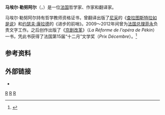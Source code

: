 '''马埃尔·勒努阿尔'''（{{lang-fr|Maël Renouard}}，{{bd|1979年|||}}）是一位[[法国|法国]]哲学家、作家和翻译家。

马埃尔·勒努阿尔持有哲学教师资格证书，曾翻译出版了[[尼采|尼采]]的《[[查拉图斯特拉如是说|查拉图斯特拉如是说]]》和[[约瑟夫·康拉德|约瑟夫·康拉德]]的《进步的前哨》。2009～2012年间曾为[[法国总理|法国总理]][[菲永|菲永]]负责文字工作。之后创作出版了《[[京剧改革|京剧改革]]》（''La Réforme de l'opéra de Pékin''）一书，凭此书获得了法国第15届“十二月”文学奖（''Prix Décembre''）。<ref>{{cite web | language = zh-cn | publisher = 法国文化网 | title = 《京剧改革》获法国“十二月”文学奖 | url = http://www.faguowenhua.com/arts-et-culture/litterature-17/%E3%80%8A%E4%BA%AC%E5%89%A7%E6%94%B9%E9%9D%A9%E3%80%8B%E8%8E%B7%E6%B3%95%E5%9B%BD-%E5%8D%81%E4%BA%8C%E6%9C%88-%E6%96%87%E5%AD%A6%E5%A5%96.html?lang=zh | date =  | accessdate = 2014-01-13 | archive-date = 2015-09-24 | archive-url = https://web.archive.org/web/20150924005949/http://www.faguowenhua.com/arts-et-culture/litterature-17/%E3%80%8A%E4%BA%AC%E5%89%A7%E6%94%B9%E9%9D%A9%E3%80%8B%E8%8E%B7%E6%B3%95%E5%9B%BD-%E5%8D%81%E4%BA%8C%E6%9C%88-%E6%96%87%E5%AD%A6%E5%A5%96.html?lang=zh | dead-url = no }}</ref>
==参考资料==
{{reflist}}

==外部链接==
*{{Official|http://www.maelrenouard.com/}}
[[Category:法国作家|R]]
[[Category:巴黎高等师范学院校友|R]]
[[Category:法国小说家|R]]